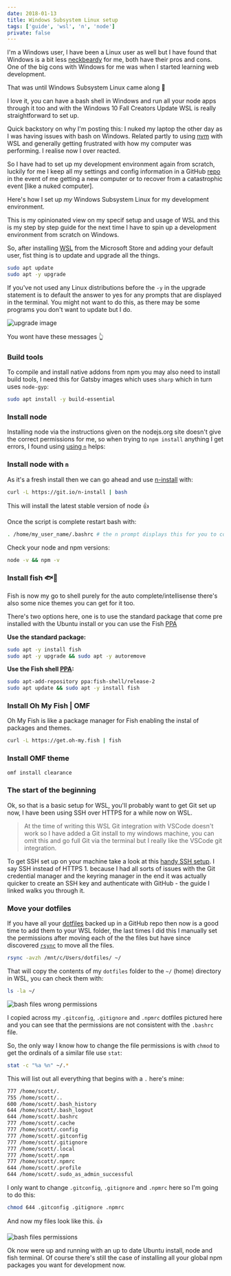 ```yaml
---
date: 2018-01-13
title: Windows Subsystem Linux setup
tags: ['guide', 'wsl', 'n', 'node']
private: false
---
```


I'm a Windows user, I have been a Linux user as well but I have found
that Windows is a bit less [neckbeardy][fixanycomputer] for me, both
have their pros and cons. One of the big cons with Windows for me was
when I started learning web development.

That was until Windows Subsystem Linux came along 🙏

I love it, you can have a bash shell in Windows and run all your node
apps through it too and with the Windows 10 Fall Creators Update WSL
is really straightforward to set up.

Quick backstory on why I'm posting this: I nuked my laptop the other
day as I was having issues with bash on Windows. Related partly to
using [nvm][slowbash] with WSL and generally getting frustrated with
how my computer was performing. I realise now I over reacted.

So I have had to set up my development environment again from scratch,
luckily for me I keep all my settings and config information in a
GitHub [repo][settingsrepo] in the event of me getting a new computer
or to recover from a catastrophic event [like a nuked computer].

Here's how I set up _my_ Windows Subsystem Linux for my development
environment.

This is my opinionated view on my specif setup and usage of WSL and
this is my step by step guide for the next time I have to spin up a
development environment from scratch on Windows.

So, after installing [WSL][wslmsstore] from the Microsoft Store and
adding your default user, fist thing is to update and upgrade all the
things.

```bash
sudo apt update
sudo apt -y upgrade
```

If you've not used any Linux distributions before the `-y` in the
upgrade statement is to default the answer to yes for any prompts that
are displayed in the terminal. You might not want to do this, as there
may be some programs you don't want to update but I do.

![upgrade image](./upgrade-yes.png)

You wont have these messages 👆

### Build tools

To compile and install native addons from npm you may also need to
install build tools, I need this for Gatsby images which uses `sharp`
which in turn uses `node-gyp`:

```bash
sudo apt install -y build-essential
```

### Install node

Installing node via the instructions given on the nodejs.org site
doesn't give the correct permissions for me, so when trying to
`npm install` anything I get errors, I found using [using `n`][usen]
helps:

### Install node with `n`

As it's a fresh install then we can go ahead and use [n-install] with:

```bash
curl -L https://git.io/n-install | bash
```

This will install the latest stable version of node 👍

Once the script is complete restart bash with:

```bash
. /home/my_user_name/.bashrc # the n prompt displays this for you to copy pasta
```

Check your node and npm versions:

```bash
node -v && npm -v
```

### Install fish 🐟🐚

Fish is now my go to shell purely for the auto complete/intellisense
there's also some nice themes you can get for it too.

There's two options here, one is to use the standard package that come
pre installed with the Ubuntu install or you can use the Fish [PPA]

**Use the standard package:**

```bash
sudo apt -y install fish
sudo apt -y upgrade && sudo apt -y autoremove
```

**Use the Fish shell [PPA]:**

```bash
sudo apt-add-repository ppa:fish-shell/release-2
sudo apt update && sudo apt -y install fish
```

### Install Oh My Fish | OMF

Oh My Fish is like a package manager for Fish enabling the instal of
packages and themes.

```bash
curl -L https://get.oh-my.fish | fish
```

### Install OMF theme

```bash
omf install clearance
```

### The start of the beginning

Ok, so that is a basic setup for WSL, you'll probably want to get Git
set up now, I have been using SSH over HTTPS for a while now on WSL.

> At the time of writing this WSL Git integration with VSCode doesn't
> work so I have added a Git install to my windows machine, you can
> omit this and go full Git via the terminal but I really like the
> VSCode git integration.

To get SSH set up on your machine take a look at this [handy SSH
setup]. I say SSH instead of HTTPS 1. because I had all sorts of
issues with the Git credential manager and the keyring manager in the
end it was actually quicker to create an SSH key and authenticate with
GitHub - the guide I linked walks you through it.

### Move your dotfiles

If you have all your [dotfiles] backed up in a GitHub repo then now is
a good time to add them to your WSL folder, the last times I did this
I manually set the permissions after moving each of the the files but
have since discovered [`rsync`][rsync] to move all the files.

```bash
rsync -avzh /mnt/c/Users/dotfiles/ ~/
```

That will copy the contents of my `dotfiles` folder to the `~/` (home)
directory in WSL, you can check them with:

```bash
ls -la ~/
```

![bash files wrong permissions](./bash-wrong-perms.png)

I copied across my `.gitconfig`, `.gitignore` and `.npmrc` dotfiles
pictured here and you can see that the permissions are not consistent
with the `.bashrc` file.

So, the only way I know how to change the file permissions is with
`chmod` to get the ordinals of a similar file use `stat`:

```bash
stat -c "%a %n" ~/.*
```

This will list out all everything that begins with a `.` here's mine:

```bash
777 /home/scott/.
755 /home/scott/..
600 /home/scott/.bash_history
644 /home/scott/.bash_logout
644 /home/scott/.bashrc
777 /home/scott/.cache
777 /home/scott/.config
777 /home/scott/.gitconfig
777 /home/scott/.gitignore
777 /home/scott/.local
777 /home/scott/.npm
777 /home/scott/.npmrc
644 /home/scott/.profile
644 /home/scott/.sudo_as_admin_successful
```

I only want to change `.gitconfig`, `.gitignore` and `.npmrc` here so
I'm going to do this:

```bash
chmod 644 .gitconfig .gitignore .npmrc
```

And now my files look like this. 👍

![bash files permissions](./bash-dotfiles.png)

Ok now were up and running with an up to date Ubuntu install, node and
fish terminal. Of course there's still the case of installing all your
global npm packages you want for development now.

[ppa]: # 'Personal Package Archive'
[fixanycomputer]: http://theoatmeal.com/blog/fix_computer
[slowbash]: https://github.com/Microsoft/WSL/issues/776
[wslmsstore]: https://www.microsoft.com/store/productId/9NBLGGH4MSV6
[usen]:
  https://github.com/Microsoft/WSL/issues/776#issuecomment-266112578
[settingsrepo]: https://github.com/spences10/settings
[dotfiles]: https://github.com/spences10/dotfiles
[handy ssh setup]:
  https://github.com/spences10/cheat-sheets/blob/master/git.md#how-to-authenticate-with-github-using-ssh
[rsync]:
  https://www.tecmint.com/rsync-local-remote-file-synchronization-commands/
[n-install]: https://github.com/mklement0/n-install
